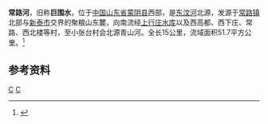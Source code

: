 {{Infobox River
  | river_name      = 常路河
  | image_name      =
  | image_size      = 
  | caption         = 
  | origin          = [[山东省|山东省]][[蒙阴县|蒙阴县]][[常路镇|常路镇]]北聚粮山东麓
  | mouth           = 山东省蒙阴县常路镇南小张台村[[东汶河|东汶河]]
  | basin_countries = {{PRC}}
  | length          = 15公里
  | elevation       = 
  | mouth_elevation = 
  | discharge       = 
  | watershed       = 51.7平方公里
}}
'''常路河'''，旧称'''巨围水'''，位于[[中国|中国]][[山东省|山东省]][[蒙阴县|蒙阴县]]西部，是[[东汶河|东汶河]]北源，发源于[[常路镇|常路镇]]北部与[[新泰市|新泰市]]交界的聚粮山东麓，向南流经[[上行庄水库|上行庄水库]]以及西高都、西下庄、常路、西北楼等村，至小张台村会北源青山河。全长15公里，流域面积51.7平方公里。<ref name="中国河湖大典">{{cite book zh |author=《[[中国河湖大典|中国河湖大典]]》编纂委员会 |title=《中国河湖大典·淮河卷》 |format=M |edition=1 |location=北京 |publisher=中国水利水电出版社 |date=2010年9月 |pages=197页 |id= ISBN 978-7-5084-7953-8}}</ref>
==参考资料==
{{reflist}}
[[Category:沂沭泗河水系|C]]
[[Category:山东河流|C]]